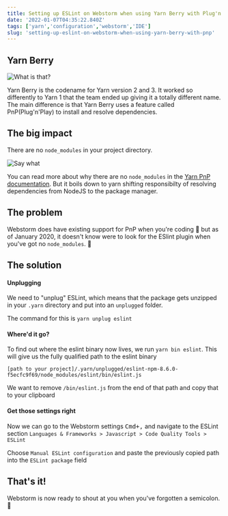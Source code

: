 ```yaml
---
title: Setting up ESLint on Webstorm when using Yarn Berry with Plug'n'Play
date: '2022-01-07T04:35:22.840Z'
tags: ['yarn','configuration','webstorm','IDE']
slug: 'setting-up-eslint-on-webstorm-when-using-yarn-berry-with-pnp'
---
```


## Yarn Berry
![What is that?](https://media.giphy.com/media/jRZeoFYjBO2joRHPoQ/giphy-downsized-large.gif)

Yarn Berry is the codename for Yarn version 2 and 3. It worked so differently to Yarn 1 that the team ended
up giving it a totally different name. The main difference is that Yarn Berry uses a feature called PnP(Plug'n'Play)
to install and resolve dependencies.

## The big impact
There are no `node_modules` in your project directory.

![Say what](https://media.giphy.com/media/12luQDyqvum5l6/giphy.gif)

You can read more about why there are no `node_modules` in the [Yarn PnP documentation](https://yarnpkg.com/features/pnp).
But it boils down to yarn shifting responsibilty of resolving dependencies from NodeJS to the package manager.

## The problem
Webstorm does have existing support for PnP when you're coding 🎉 but as of January 2020,
it doesn't know were to look for the ESlint plugin when you've got no `node_modules`. 🤷‍

## The solution
#### Unplugging
We need to "unplug" ESLint, which means that the package gets unzipped in your `.yarn` directory and put into an `unplugged` folder.

The command for this is `yarn unplug eslint`

#### Where'd it go?
To find out where the eslint binary now lives, we run `yarn bin eslint`. This will give us the fully qualified path to the eslint binary

`[path to your project]/.yarn/unplugged/eslint-npm-8.6.0-f5ecfc9f69/node_modules/eslint/bin/eslint.js`

We want to remove `/bin/eslint.js` from the end of that path and copy that to your clipboard

#### Get those settings right
Now we can go to the Webstorm settings <kbd>Cmd+,</kbd> and navigate to the ESLint section
`Languages & Frameworks > Javascript > Code Quality Tools > ESLint`

Choose `Manual ESLint configuration` and paste the previously copied path into the `ESLint package` field

## That's it!
Webstorm is now ready to shout at you when you've forgotten a semicolon. 📣
